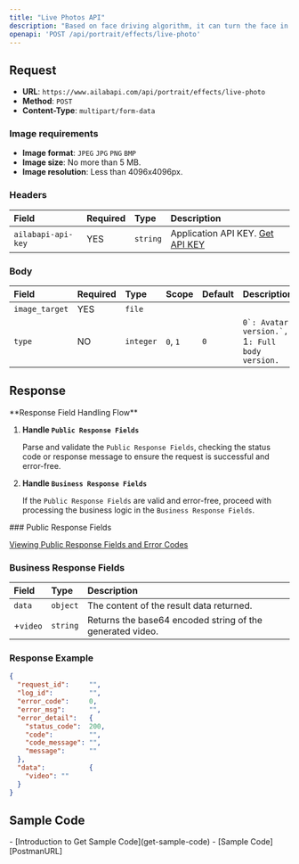 ```yaml
---
title: "Live Photos API"
description: "Based on face driving algorithm, it can turn the face in the image into dynamic effect. It can drive the five senses in the image to do specified actions (currently nodding and smiling) to make the face come alive, and the dynamic effects become dynamic to make the user's photo full of motion. The ability subsequently supports the generation of various kinds of dynamic and complex actions by specifying faces that meet the requirements, and can make long-time dynamic expressions. It can be used for online entertainment video generation, expression pack production, etc."
openapi: 'POST /api/portrait/effects/live-photo'
---
```


## Request

- **URL**: `https://www.ailabapi.com/api/portrait/effects/live-photo`
- **Method**: `POST`
- **Content-Type**: `multipart/form-data`

### Image requirements

- **Image format**: `JPEG` `JPG` `PNG` `BMP`
- **Image size**: No more than 5 MB.
- **Image resolution**: Less than 4096x4096px.

### Headers

| Field              | Required | Type     | Description                                        |
|:-------------------|:---------|:---------|:---------------------------------------------------|
| `ailabapi-api-key` | YES      | `string` | Application API KEY. [Get API KEY](/doc/get-api-key) |

### Body

| Field          | Required | Type      | Scope                     | Default | Description                                                                     |
|:---------------|:---------|:----------|:--------------------------|:--------|:--------------------------------------------------------------------------------|
| `image_target` | YES      | `file`    |                           |         |                                                                                 |
| `type`         | NO       | `integer` | ``0``, ``1`` | `0`     | ``0`: Avatar version.`, ``1`: Full body version.` |

## Response
<Warning>
**Response Field Handling Flow**

1. **Handle `Public Response Fields`**

   Parse and validate the `Public Response Fields`, checking the status code or response message to ensure the request is successful and error-free.

2. **Handle `Business Response Fields`**

   If the `Public Response Fields` are valid and error-free, proceed with processing the business logic in the `Business Response Fields`.
</Warning>
### Public Response Fields

<a href="/doc/response-description" target="_blank">Viewing Public Response Fields and Error Codes</a>

### Business Response Fields

| Field    | Type     | Description                                               |
|:---------|:---------|:----------------------------------------------------------|
| `data`   | `object` | The content of the result data returned.                  |
| +`video` | `string` | Returns the base64 encoded string of the generated video. |

### Response Example

```json
{
  "request_id":     "",
  "log_id":         "",
  "error_code":     0,
  "error_msg":      "",
  "error_detail":   {
    "status_code":  200,
    "code":         "",
    "code_message": "",
    "message":      ""
  },
  "data":           {
    "video": ""
  }
}
```

## Sample Code
<Tip>
- [Introduction to Get Sample Code](get-sample-code)
- [Sample Code][PostmanURL]

[PostmanURL]: https://documenter.getpostman.com/view/26387069/2s93JxqgHE#89ed0deb-0956-402b-9d7e-19ae90b38de1
</Tip>